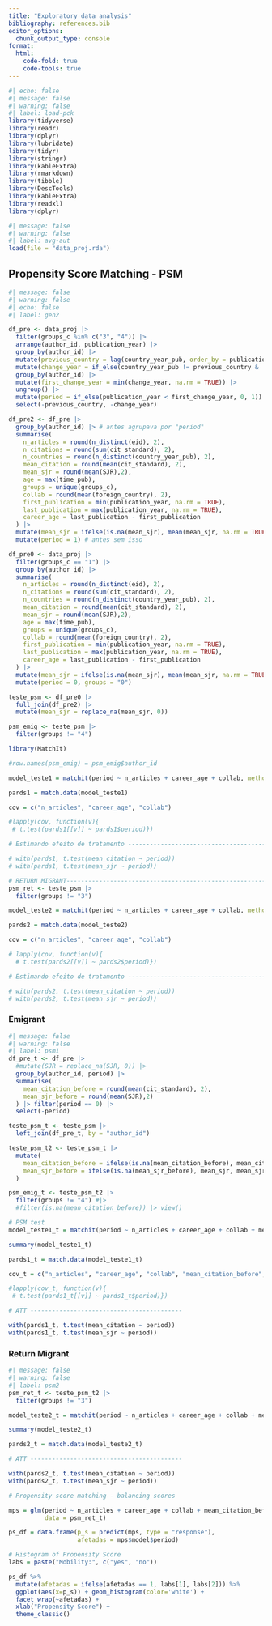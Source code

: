 ```yaml
---
title: "Exploratory data analysis"
bibliography: references.bib
editor_options: 
  chunk_output_type: console
format:
  html:
    code-fold: true
    code-tools: true
---
```


```r
#| echo: false
#| message: false
#| warning: false
#| label: load-pck
library(tidyverse)
library(readr)
library(dplyr)
library(lubridate)
library(tidyr)
library(stringr)
library(kableExtra)
library(rmarkdown)
library(tibble)
library(DescTools)
library(kableExtra)
library(readxl)
library(dplyr)
```


```r
#| message: false
#| warning: false
#| label: avg-aut
load(file = "data_proj.rda")
```

## Propensity Score Matching - PSM

```r
#| message: false
#| warning: false
#| echo: false
#| label: gen2

df_pre <- data_proj |>
  filter(groups_c %in% c("3", "4")) |>
  arrange(author_id, publication_year) |>
  group_by(author_id) |>
  mutate(previous_country = lag(country_year_pub, order_by = publication_year)) |>
  mutate(change_year = if_else(country_year_pub != previous_country & !is.na(previous_country), publication_year, NA_real_)) |>
  group_by(author_id) |>
  mutate(first_change_year = min(change_year, na.rm = TRUE)) |>
  ungroup() |>
  mutate(period = if_else(publication_year < first_change_year, 0, 1)) |>
  select(-previous_country, -change_year)

df_pre2 <- df_pre |>
  group_by(author_id) |> # antes agrupava por "period"
  summarise(
    n_articles = round(n_distinct(eid), 2),
    n_citations = round(sum(cit_standard), 2),
    n_countries = round(n_distinct(country_year_pub), 2),
    mean_citation = round(mean(cit_standard), 2),
    mean_sjr = round(mean(SJR),2),
    age = max(time_pub),
    groups = unique(groups_c),
    collab = round(mean(foreign_country), 2),
    first_publication = min(publication_year, na.rm = TRUE),
    last_publication = max(publication_year, na.rm = TRUE),
    career_age = last_publication - first_publication
  ) |>
  mutate(mean_sjr = ifelse(is.na(mean_sjr), mean(mean_sjr, na.rm = TRUE), mean_sjr)) |>
  mutate(period = 1) # antes sem isso 

df_pre0 <- data_proj |>
  filter(groups_c == "1") |>
  group_by(author_id) |>
  summarise(
    n_articles = round(n_distinct(eid), 2),
    n_citations = round(sum(cit_standard), 2),
    n_countries = round(n_distinct(country_year_pub), 2),
    mean_citation = round(mean(cit_standard), 2),
    mean_sjr = round(mean(SJR),2),
    age = max(time_pub),
    groups = unique(groups_c),
    collab = round(mean(foreign_country), 2),
    first_publication = min(publication_year, na.rm = TRUE),
    last_publication = max(publication_year, na.rm = TRUE),
    career_age = last_publication - first_publication
  ) |> 
  mutate(mean_sjr = ifelse(is.na(mean_sjr), mean(mean_sjr, na.rm = TRUE), mean_sjr)) |> # comentar esse
  mutate(period = 0, groups = "0") 

teste_psm <- df_pre0 |>
  full_join(df_pre2) |>
  mutate(mean_sjr = replace_na(mean_sjr, 0))

psm_emig <- teste_psm |>
  filter(groups != "4") 

library(MatchIt)

#row.names(psm_emig) = psm_emig$author_id

model_teste1 = matchit(period ~ n_articles + career_age + collab, method = "nearest", data = psm_emig, ratio = 1, caliper = 0.1) # mean_citation + mean_sjr

pards1 = match.data(model_teste1)

cov = c("n_articles", "career_age", "collab")

#lapply(cov, function(v){
 # t.test(pards1[[v]] ~ pards1$period)})

# Estimando efeito de tratamento ------------------------------------------

# with(pards1, t.test(mean_citation ~ period))
# with(pards1, t.test(mean_sjr ~ period))

# RETURN MIGRANT-------------------------------------------------------
psm_ret <- teste_psm |>
  filter(groups != "3")

model_teste2 = matchit(period ~ n_articles + career_age + collab, method = "nearest", data = psm_ret, ratio = 1, caliper = 0.1) # mean_citation + mean_sjr

pards2 = match.data(model_teste2)

cov = c("n_articles", "career_age", "collab")

# lapply(cov, function(v){
  # t.test(pards2[[v]] ~ pards2$period)})

# Estimando efeito de tratamento ------------------------------------------

# with(pards2, t.test(mean_citation ~ period))
# with(pards2, t.test(mean_sjr ~ period))

```

### Emigrant

```r
#| message: false
#| warning: false
#| label: psm1
df_pre_t <- df_pre |>
  #mutate(SJR = replace_na(SJR, 0)) |>
  group_by(author_id, period) |> 
  summarise(
    mean_citation_before = round(mean(cit_standard), 2),
    mean_sjr_before = round(mean(SJR),2)
  ) |> filter(period == 0) |>
  select(-period)

teste_psm_t <- teste_psm |>
  left_join(df_pre_t, by = "author_id")

teste_psm_t2 <- teste_psm_t |>
  mutate(
    mean_citation_before = ifelse(is.na(mean_citation_before), mean_citation, mean_citation_before),
    mean_sjr_before = ifelse(is.na(mean_sjr_before), mean_sjr, mean_sjr_before)
  )

psm_emig_t <- teste_psm_t2 |>
  filter(groups != "4") #|>
  #filter(is.na(mean_citation_before)) |> view()

# PSM test
model_teste1_t = matchit(period ~ n_articles + career_age + collab + mean_citation_before + mean_sjr_before, method = "nearest", data = psm_emig_t, ratio = 1, caliper = 0.1) 

summary(model_teste1_t)

pards1_t = match.data(model_teste1_t)

cov_t = c("n_articles", "career_age", "collab", "mean_citation_before", "mean_sjr_before")

#lapply(cov_t, function(v){
 # t.test(pards1_t[[v]] ~ pards1_t$period)})

# ATT ------------------------------------------

with(pards1_t, t.test(mean_citation ~ period))
with(pards1_t, t.test(mean_sjr ~ period))
```

### Return Migrant

```r
#| message: false
#| warning: false
#| label: psm2
psm_ret_t <- teste_psm_t2 |>
  filter(groups != "3")

model_teste2_t = matchit(period ~ n_articles + career_age + collab + mean_citation_before + mean_sjr_before, method = "nearest", data = psm_ret_t, ratio = 1, caliper = 0.1) 

summary(model_teste2_t)

pards2_t = match.data(model_teste2_t)

# ATT ------------------------------------------

with(pards2_t, t.test(mean_citation ~ period))
with(pards2_t, t.test(mean_sjr ~ period))

# Propensity score matching - balancing scores

mps = glm(period ~ n_articles + career_age + collab + mean_citation_before + mean_sjr_before, family = binomial(), 
          data = psm_ret_t)

ps_df = data.frame(p_s = predict(mps, type = "response"), 
                   afetadas = mps$model$period)

# Histogram of Propensity Score
labs = paste("Mobility:", c("yes", "no"))

ps_df %>%
  mutate(afetadas = ifelse(afetadas == 1, labs[1], labs[2])) %>%
  ggplot(aes(x=p_s)) + geom_histogram(color='white') +
  facet_wrap(~afetadas) + 
  xlab("Propensity Score") + 
  theme_classic()
```
